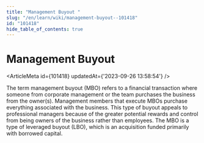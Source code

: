 ```yaml
---
title: "Management Buyout "
slug: "/en/learn/wiki/management-buyout--101418"
id: "101418"
hide_table_of_contents: true
---
```



# Management Buyout 

<ArticleMeta id={101418} updatedAt={'2023-09-26 13:58:54'} />
<div className='border-solid border-b border-t-0 my-4 border-[var(--ifm-color-gray-300)]' />

The term management buyout (MBO) refers to a financial transaction where someone from corporate management or the team purchases the business from the owner(s). Management members that execute MBOs purchase everything associated with the business. This type of buyout appeals to professional managers because of the greater potential rewards and control from being owners of the business rather than employees. The MBO is a type of leveraged buyout (LBO), which is an acquisition funded primarily with borrowed capital.
